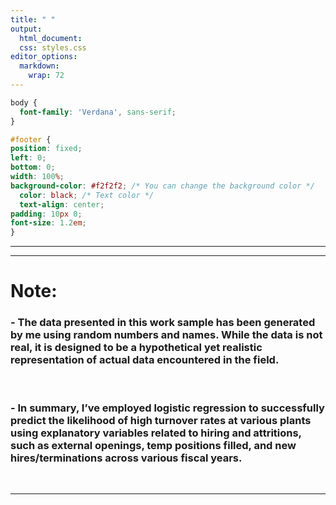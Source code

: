 ```yaml
---
title: " "
output:
  html_document:
  css: styles.css
editor_options: 
  markdown: 
    wrap: 72
---
```


```css
body {
  font-family: 'Verdana', sans-serif;
}

#footer {
position: fixed;
left: 0;
bottom: 0;
width: 100%;
background-color: #f2f2f2; /* You can change the background color */
  color: black; /* Text color */
  text-align: center;
padding: 10px 0;
font-size: 1.2em;
}

```

------------------------------------------------------------------------

------------------------------------------------------------------------

# **Note:**

### - The data presented in this work sample has been generated by me using random numbers and names. While the data is not real, it is designed to be a hypothetical yet realistic representation of actual data encountered in the field.

<br>

### - In summary, I've employed logistic regression to successfully predict the likelihood of high turnover rates at various plants using explanatory variables related to hiring and attritions, such as external openings, temp positions filled, and new hires/terminations across various fiscal years. 

<br>

------------------------------------------------------------------------
